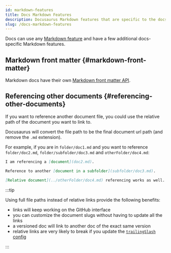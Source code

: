 ```yaml
---
id: markdown-features
title: Docs Markdown Features
description: Docusaurus Markdown features that are specific to the docs plugin
slug: /docs-markdown-features
---
```


Docs can use any [Markdown feature](../markdown-features/markdown-features-intro.mdx) and have a few additional docs-specific Markdown features.

## Markdown front matter {#markdown-front-matter}

Markdown docs have their own [Markdown front matter API](../../api/plugins/plugin-content-docs.md#markdown-front-matter).

## Referencing other documents {#referencing-other-documents}

If you want to reference another document file, you could use the relative path of the document you want to link to.

Docusaurus will convert the file path to be the final document url path (and remove the `.md` extension).

For example, if you are in `folder/doc1.md` and you want to reference `folder/doc2.md`, `folder/subfolder/doc3.md` and `otherFolder/doc4.md`:

```md
I am referencing a [document](doc2.md).

Reference to another [document in a subfolder](subfolder/doc3.md).

[Relative document](../otherFolder/doc4.md) referencing works as well.
```

:::tip

Using full file paths instead of relative links provide the following benefits:

- links will keep working on the GitHub interface
- you can customize the document slugs without having to update all the links
- a versioned doc will link to another doc of the exact same version
- relative links are very likely to break if you update the [`trailingSlash` config](../../api/docusaurus.config.js.md#trailing-slash)

:::
